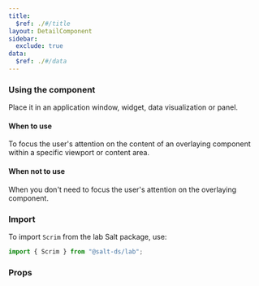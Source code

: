 ```yaml
---
title:
  $ref: ./#/title
layout: DetailComponent
sidebar:
  exclude: true
data:
  $ref: ./#/data
---
```


### Using the component

Place it in an application window, widget, data visualization or panel.

#### When to use

To focus the user's attention on the content of an overlaying component within a specific viewport or content area.

#### When not to use

When you don't need to focus the user's attention on the overlaying component.

### Import

To import `Scrim` from the lab Salt package, use:

```js
import { Scrim } from "@salt-ds/lab";
```

### Props

<PropsTable packageName="lab" componentName="Scrim" />
